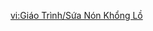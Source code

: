 {{Tutorial
|title    = Humongous Hat Jellyfish
|subtitle = Gameplay Tutorial
|type     = Adventure
|icon     = Icon Tutorial Combat.png
|about    = Humongous Hat Jellyfish
|text1    = An extremely elastic Fontainian creature that can suck in and launch characters into the air. It is said to be the final evolutionary form of Hat Jellyfish.<br>The energy of the Xenochromatic Ball Octopus can sometimes be used to {{color|help|move}} them to other locations.
|image1   = Tutorial Humongous Hat Jellyfish.png
|sort     = 6282
}}

[[vi:Giáo Trình/Sứa Nón Khổng Lồ]]